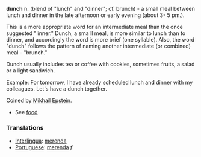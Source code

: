 '''dunch''' n. (blend of "lunch" and "dinner"; cf. brunch) - a small meal between lunch and dinner in the late afternoon or early evening (about 3- 5 pm.).

This is a more appropriate word for an intermediate meal than the once suggested "linner." Dunch, a sma ll meal,  is more similar to lunch than to dinner, and accordingly  the word is more brief (one syllable). Also, the word "dunch" follows the pattern of naming another intermediate (or combined) meal - "brunch."

Dunch usually includes tea or coffee with cookies, sometimes fruits, a salad or 
a light sandwich.

Example:
For tomorrow, I have already scheduled lunch and dinner with my colleagues.  Let's have a dunch  together.

Coined by [[Mikhail Epstein]].

*See [[food]]

=== Translations ===
*[[Interlingua]]: [[merenda]]
*[[Portuguese]]: [[merenda]] ''f''